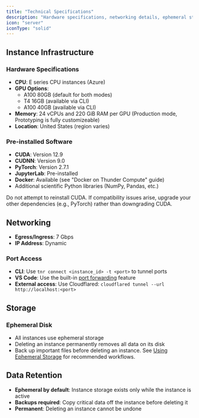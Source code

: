 ```yaml
---
title: "Technical Specifications"
description: "Hardware specifications, networking details, ephemeral storage behavior, and pre-installed software for Thunder Compute instances"
icon: "server"
iconType: "solid"
---
```


## Instance Infrastructure

### Hardware Specifications
- **CPU**: E series CPU instances (Azure)
- **GPU Options**: 
  - A100 80GB (default for both modes)
  - T4 16GB (available via CLI)
  - A100 40GB (available via CLI)
- **Memory**: 24 vCPUs and 220 GiB RAM per GPU (Production mode, Prototyping is fully customizeable)
- **Location**: United States (region varies)

### Pre-installed Software
- **CUDA**: Version 12.9
- **CUDNN**: Version 9.0
- **PyTorch**: Version 2.7.1
- **JupyterLab**: Pre-installed
- **Docker**: Available (see "Docker on Thunder Compute" guide)
- Additional scientific Python libraries (NumPy, Pandas, etc.)

<Warning>
  Do not attempt to reinstall CUDA. If compatibility issues arise, upgrade your other dependencies (e.g., PyTorch) rather than downgrading CUDA.
</Warning>

## Networking

- **Egress/Ingress**: 7 Gbps
- **IP Address**: Dynamic

### Port Access

- **CLI**: Use `tnr connect <instance_id> -t <port>` to tunnel ports
- **VS Code**: Use the built-in [port forwarding](https://code.visualstudio.com/docs/debugtest/port-forwarding) feature
- **External access**: Use Cloudflared: `cloudflared tunnel --url http://localhost:<port>`

## Storage

### Ephemeral Disk

- All instances use ephemeral storage
- Deleting an instance permanently removes all data on its disk
- Back up important files before deleting an instance. See [Using Ephemeral Storage](/guides/using-ephemeral-storage) for recommended workflows.

## Data Retention

- **Ephemeral by default**: Instance storage exists only while the instance is active
- **Backups required**: Copy critical data off the instance before deleting it
- **Permanent**: Deleting an instance cannot be undone
